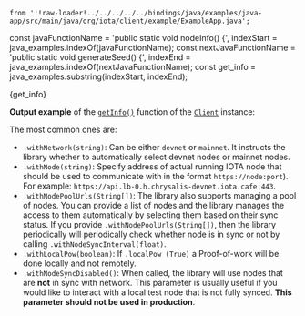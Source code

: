    from '!!raw-loader!../../../../../bindings/java/examples/java-app/src/main/java/org/iota/client/example/ExampleApp.java';
const javaFunctionName = 'public static void nodeInfo() {', indexStart = java_examples.indexOf(javaFunctionName);
const nextJavaFunctionName = 'public static void generateSeed() {', indexEnd = java_examples.indexOf(nextJavaFunctionName);
const get_info = java_examples.substring(indexStart, indexEnd);

<CodeBlock className="language-java">
    {get_info}
</CodeBlock>

**Output example** of the [`getInfo()`](./../api_reference.md#getinfo-nodeinfowrapper) function of the
    [`Client`](./../api_reference.md#client) instance:

<GetInfoOutput/>

<LoadBalancerHealthChecks/>

<ClientBuilder />

The most common ones are:

* `.withNetwork(string)`: Can be either `devnet` or `mainnet`. It instructs
the library whether to automatically select devnet nodes or mainnet nodes.
* `.withNode(string)`: Specify address of actual running IOTA node that should be used
to communicate with in the format `https://node:port`). For example: `https://api.lb-0.h.chrysalis-devnet.iota.cafe:443`.
* `.withNodePoolUrls(String[])`: The library also supports managing a pool of
nodes. You can provide a list of nodes and the library manages the access to them automatically by selecting them based
on their sync status. If you provide `.withNodePoolUrls(String[])`, then the library periodically will periodically
check
whether node is in sync or
not by calling `.withNodeSyncInterval(float)`.
* `.withLocalPow(boolean)`: If `.localPow (True)` a Proof-of-work will be done
locally and not remotely.
* `.withNodeSyncDisabled()`: When called, the library will use nodes that
are **not** in sync with network. This parameter is usually useful if you would like to interact with a local test node
that is not fully synced. **This parameter should not be used in production**.
